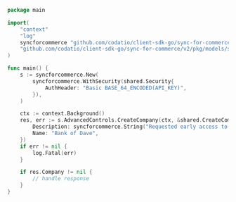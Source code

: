 ```go CreateCompany.go
package main

import(
	"context"
	"log"
	syncforcommerce "github.com/codatio/client-sdk-go/sync-for-commerce/v2"
	"github.com/codatio/client-sdk-go/sync-for-commerce/v2/pkg/models/shared"
)

func main() {
    s := syncforcommerce.New(
        syncforcommerce.WithSecurity(shared.Security{
            AuthHeader: "Basic BASE_64_ENCODED(API_KEY)",
        }),
    )

    ctx := context.Background()
    res, err := s.AdvancedControls.CreateCompany(ctx, &shared.CreateCompany{
        Description: syncforcommerce.String("Requested early access to the new financing scheme."),
        Name: "Bank of Dave",
    })
    if err != nil {
        log.Fatal(err)
    }

    if res.Company != nil {
        // handle response
    }
}
```
